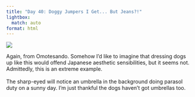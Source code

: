 ```yaml
---
title: "Day 40: Doggy Jumpers I Get... But Jeans?!"
lightbox:
  match: auto
format: html
---
```


![](../images/20120529091146_dsc01964.jpg){group="all-the-pictures"}

Again, from Omotesando.  Somehow I'd like to imagine that dressing dogs up like this would offend Japanese aesthetic sensibilities, but it seems not.  Admittedly, this is an extreme example.<br><br>The sharp-eyed will notice an umbrella in the background doing parasol duty on a sunny day.  I'm just thankful the dogs haven't got umbrellas too.

